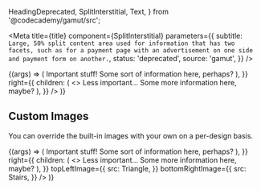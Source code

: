   HeadingDeprecated,
  SplitInterstitial,
  Text,
} from '@codecademy/gamut/src';


<Meta
  title={title}
  component={SplitInterstitial}
  parameters={{
    subtitle: `
Large, 50% split content area used for information that has two facets,
such as for a payment page with an advertisement on one side and payment
form on another.`,
    status: 'deprecated',
    source: 'gamut',
  }}
/>

<Canvas>
  <Story name="SplitInterstitial">
    {(args) => (
      <SplitInterstitial
        left={{
          children: (
            <>
              <HeadingDeprecated as="h1">Important stuff!</HeadingDeprecated>
              <Text>Some sort of information here, perhaps?</Text>
            </>
          ),
        }}
        right={{
          children: (
            <>
              <HeadingDeprecated as="h2">Less important...</HeadingDeprecated>
              <Text>Some more information here, maybe?</Text>
            </>
          ),
        }}
      />
    )}
  </Story>
</Canvas>

<Props story="SplitInterstitial" />

## Custom Images

You can override the built-in images with your own on a per-design basis.

<Canvas>
  <Story name="Custom Images">
    {(args) => (
      <SplitInterstitial
        left={{
          children: (
            <>
              <HeadingDeprecated as="h1">Important stuff!</HeadingDeprecated>
              <Text>Some sort of information here, perhaps?</Text>
            </>
          ),
        }}
        right={{
          children: (
            <>
              <HeadingDeprecated as="h2">Less important...</HeadingDeprecated>
              <Text>Some more information here, maybe?</Text>
            </>
          ),
        }}
        topLeftImage={{
          src: Triangle,
        }}
        bottomRightImage={{
          src: Stairs,
        }}
      />
    )}
  </Story>
</Canvas>
